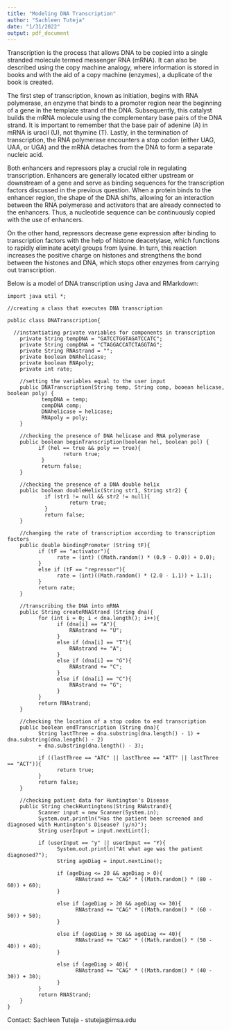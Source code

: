 ```yaml
---
title: "Modeling DNA Transcription"
author: "Sachleen Tuteja"
date: "1/31/2022"
output: pdf_document
---
```

Transcription is the process that allows DNA to 
be copied into a single stranded molecule termed messenger RNA (mRNA). 
It can also be described using the copy machine analogy, where information 
is stored in books and with the aid of a copy machine (enzymes), a duplicate 
of the book is created.

The first step of transcription, known as initiation, begins with RNA polymerase, 
an enzyme that binds to a promoter region near the beginning of a gene in the 
template strand of the DNA. Subsequently, this catalyst builds the mRNA molecule 
using the complementary base pairs of the DNA strand. It is important to remember 
that the base pair of adenine (A) in mRNA is uracil (U), not thymine (T). Lastly, 
in the termination of transcription, the RNA polymerase encounters a stop codon 
(either UAG, UAA, or UGA) and the mRNA detaches from the DNA to form a separate 
nucleic acid. 

Both enhancers and repressors play a crucial role in regulating transcription. 
Enhancers are generally located either upstream or downstream of a gene and serve 
as binding sequences for the transcription factors discussed in the previous question. 
When a protein binds to the enhancer region, the shape of the DNA shifts, allowing 
for an interaction between the RNA polymerase and activators that are already 
connected to the enhancers. Thus, a nucleotide sequence can be continuously 
copied with the use of enhancers. 

On the other hand, repressors decrease gene expression after binding to 
transcription factors with the help of histone deacetylase, which functions 
to rapidly eliminate acetyl groups from lysine. In turn, this reaction 
increases the positive charge on histones and strengthens the bond between 
the histones and DNA, which stops other enzymes from carrying out transcription. 

Below is a model of DNA transcription using Java and RMarkdown:
    
    
    import java util *;
    
    //creating a class that executes DNA transcription
  
    public class DNATranscription{
    
      //instantiating private variables for components in transcription
        private String tempDNA = "GATCCTGGTAGATCCATC";
        private String compDNA = "CTAGGACCATCTAGGTAG";
        private String RNAstrand = "";
        private boolean DNAhelicase;
        private boolean RNApoly;
        private int rate;
  
        //setting the variables equal to the user input
        public DNATranscription(String temp, String comp, booean helicase, boolean poly) {
               tempDNA = temp;
               compDNA comp;
               DNAhelicase = helicase;
               RNApoly = poly;
        }

        //checking the presence of DNA helicase and RNA polymerase
        public boolean beginTranscription(boolean hel, boolean pol) {
              if (hel == true && poly == true){
                      return true;
               }
               return false;
        }

        //checking the presence of a DNA double helix
        public boolean doubleHelix(String str1, String str2) {
                if (str1 != null && str2 != null){
                        return true;
                }
                return false;
        }

        //changing the rate of transcription according to transcription factors
        public double bindingPromoter (String tF){
              if (tF == "activator"){
                    rate = (int) ((Math.random() * (0.9 - 0.0)) + 0.0);
              }
              else if (tF == "repressor"){
                    rate = (int)((Math.random() * (2.0 - 1.1)) + 1.1);
              }
              return rate;
        }
        
        //transcribing the DNA into mRNA
        public String createRNAStrand (String dna){
              for (int i = 0; i < dna.length(); i++){
                    if (dna[i] == "A"){
                        RNAstrand += "U";
                    }
                    else if (dna[i] == "T"){
                        RNAstrand += "A";
                    }
                    else if (dna[i] == "G"){
                        RNAstrand += "C";
                    }
                    else if (dna[i] == "C"){
                        RNAstrand += "G";
                    }
              }
              return RNAstrand;
        }
        
        //checking the location of a stop codon to end transcription
        public boolean endTranscription (String dna){
              String lastThree = dna.substring(dna.length() - 1) + dna.substring(dna.length() - 2) 
              + dna.substring(dna.length() - 3);
              
              if ((lastThree == "ATC" || lastThree == "ATT" || lastThree == "ACT")){
                    return true;
              }
              return false;
        }
        
        //checking patient data for Huntington's Disease
        public String checkHuntingtons(String RNAstrand){
              Scanner input = new Scanner(System.in);
              System.out.println("Has the patient been screened and diagnosed with Huntington's Disease? (y/n)");
              String userInput = input.nextLint();
              
              if (userInput == "y" || userInput == "Y){
                    System.out.println("At what age was the patient diagnosed?");
                    String ageDiag = input.nextLine();
                    
                    if (ageDiag <= 20 && ageDiag > 0){
                          RNAstrand += "CAG" * ((Math.random() * (80 - 60)) + 60);
                    }
                    
                    else if (ageDiag > 20 && ageDiag <= 30){
                          RNAstrand += "CAG" * ((Math.random() * (60 - 50)) + 50);
                    }
                    
                    else if (ageDiag > 30 && ageDiag <= 40){
                          RNAstrand += "CAG" * ((Math.random() * (50 - 40)) + 40);
                    }
                    
                    else if (ageDiag > 40){
                          RNAstrand += "CAG" * ((Math.random() * (40 - 30)) + 30);
                    }
              }
              return RNAStrand;
        }
    }
    
Contact: Sachleen Tuteja - stuteja@imsa.edu
